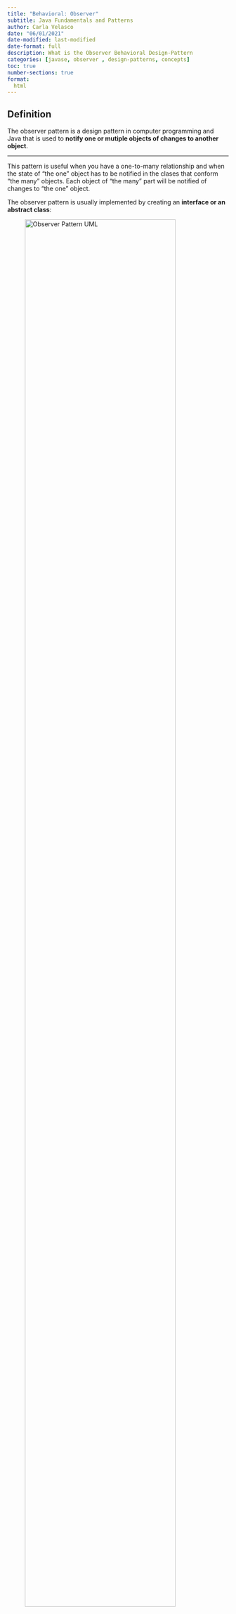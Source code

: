 ```yaml
---
title: "Behavioral: Observer"
subtitle: Java Fundamentals and Patterns
author: Carla Velasco
date: "06/01/2021"
date-modified: last-modified
date-format: full
description: What is the Observer Behavioral Design-Pattern
categories: [javase, observer , design-patterns, concepts]
toc: true
number-sections: true
format:
  html
---
```


## Definition

::: {.summary}
The observer pattern is a design pattern in computer programming and Java that is used to **notify one or mutiple objects of changes to another object**.
:::

---

This pattern is useful when you have a one-to-many relationship and when the state of "the one" object has to be notified in the clases that conform "the many" objects. Each object of "the many" part will be notified of changes to "the one" object.

The observer pattern is usually implemented by creating an **interface or an abstract class**:


![Observer Pattern UML](../images/javase/observer-pattern-uml.png){width=90%}

## Example: ``Weather``

Here is an example of implementation of the observer pattern step by step:

1. Create the interface ``Observer``:

``` java 
public interface Observer {
    void update();
}
```

2. Create the interface ``Subject``:

``` java 
public interface Subject {
    void attach(Observer observer);
    void detach(Observer observer);
    void notifyObservers();
}
```

3. Create a class ``WeatherData`` which implements the ``Subject`` interface:

``` java 
import java.util.ArrayList;
import java.util.List;

public class WeatherData implements Subject {
    private List<Observer> observers = new ArrayList<>();
    private double temperature;

    public void attach(Observer observer) {
        observers.add(observer);
    }

    public void detach(Observer observer) {
        observers.remove(observer);
    }

    public void notifyObservers() {
        for (Observer observer : observers) {
            observer.update();
        }
    }

    public void setTemperature(double temperature) {
        this.temperature = temperature;
        this.notifyObservers();
    }

    public double getTemperature() {
        return temperature;
    }
}
```

4. Create the ``TemperatureDisplay`` class which implements the ``Observer`` interface:

``` java 
public class TemperatureDisplay implements Observer {
    private WeatherData weatherData;

    public TemperatureDisplay(WeatherData weatherData) {
        this.weatherData = weatherData;
        weatherData.attach(this);
    }

    public void update() {
        System.out.println("Temperature: " + weatherData.getTemperature());
    }
}
```

5. Use the WeatherData class to notify the Observers:

``` java 
WeatherData weatherData = new WeatherData();
TemperatureDisplay temperatureDisplay = new TemperatureDisplay(weatherData);

weatherData.setTemperature(27.5);
```

The example demonstrates how to implement the Observer pattern in Java, where the WeatherData class acts as the Subject and the ``TemperatureDisplay`` class acts as the Observer.

The ``WeatherData`` class maintains a list of Observers and provides methods for attaching and detaching Observers, as well as for notifying Observers when the temperature changes. The ``TemperatureDisplay`` class receives updates from the ``WeatherData`` class and displays the temperature on the console.

When the temperature is set in the ``WeatherData`` class, it calls the ``notifyObservers()`` method which in turns calls the ``update()`` method of all the Observers. The ``TemperatureDisplay`` class receives the update and retrieves the temperature from the ``WeatherData`` instance and displays it on the console.

This pattern allows for a loosely coupled system, where the ``WeatherData`` class does not need to be aware of the existence of the ``TemperatureDisplay`` class and vice versa. The TemperatureDisplay class can be added or removed from the observer list without affecting the behavior of the ``WeatherData`` class.


<br><br>

About this site<!--- navLinks -->
<br><br>
<div class=row>
<br>
<div class='column left previous'>
<br>
[{{< fa solid arrow-left >}} Structural: Decorator](/javase/se-pattern-decorator.qmd)
<br>
</div>
<br>
<div class='column center'>
<br>
[{{< fa solid arrow-up >}} top](#top)
<br>
</div>
<br>
<div class='column right next'>
<br>
[Behavioral: Strategy  {{< fa solid arrow-right >}}](/javase/se-pattern-strategy.qmd)
<br>
</div>
<br>
</div>
